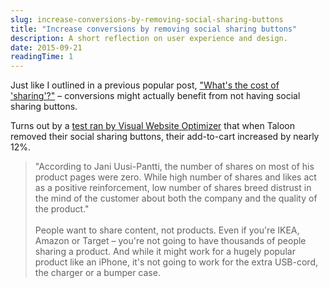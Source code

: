 ```yaml
---
slug: increase-conversions-by-removing-social-sharing-buttons
title: "Increase conversions by removing social sharing buttons"
description: A short reflection on user experience and design.
date: 2015-09-21
readingTime: 1
---
```


Just like I outlined in a previous popular post, <a href="/what-is-the-cost-of-sharing/">"What's the cost of 'sharing'?"</a> &#8211; conversions might actually benefit from not having social sharing buttons.

Turns out by a <a href="https://vwo.com/blog/removing-social-sharing-buttons-from-ecommerce-product-page-increase-conversions/?utm_source=intercom&#038;utm_medium=email&#038;utm_content=H4&#038;utm_campaign=nurture" target="_blank">test ran by Visual Website Optimizer</a> that when Taloon removed their social sharing buttons, their add-to-cart increased by nearly 12%.

>"According to Jani Uusi-Pantti, the number of shares on most of his product pages were zero. While high number of shares and likes act as a positive reinforcement, low number of shares breed distrust in the mind of the customer about both the company and the quality of the product."
<br /><br />
People want to share content, not products. Even if you're IKEA, Amazon or Target &#8211; you're not going to have thousands of people sharing a product. And while it might work for a hugely popular product like an iPhone, it's not going to work for the extra USB-cord, the charger or a bumper case.